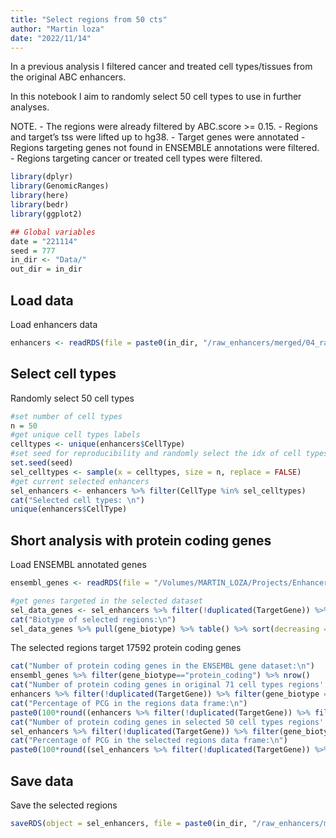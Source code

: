 ```yaml
---
title: "Select regions from 50 cts"
author: "Martin loza"
date: "2022/11/14"
---
```


In a previous analysis I filtered cancer and treated cell types/tissues from the original ABC enhancers.

In this notebook I aim to randomly select 50 cell types to use in further analyses.

NOTE. 
- The regions were already filtered by ABC.score >= 0.15.
- Regions and target's tss were lifted up to hg38. 
- Target genes were annotated
- Regions targeting genes not found in ENSEMBLE annotations were filtered.
- Regions targeting cancer or treated cell types were filtered. 

```r
library(dplyr)
library(GenomicRanges)
library(here)
library(bedr)
library(ggplot2)

## Global variables
date = "221114"
seed = 777
in_dir <- "Data/"
out_dir = in_dir
```

## Load data

Load enhancers data 

```r
enhancers <- readRDS(file = paste0(in_dir, "/raw_enhancers/merged/04_raw_enhancers_hg38_gene_annotated_cts_filtered_221114.rds"))
```

## Select cell types

Randomly select 50 cell types

```r
#set number of cell types
n = 50
#get unique cell types labels
celltypes <- unique(enhancers$CellType)
#set seed for reproducibility and randomly select the idx of cell types
set.seed(seed)
sel_celltypes <- sample(x = celltypes, size = n, replace = FALSE)
#get current selected enhancers
sel_enhancers <- enhancers %>% filter(CellType %in% sel_celltypes)
cat("Selected cell types: \n")
unique(enhancers$CellType)
```

## Short analysis with protein coding genes

Load ENSEMBL annotated genes

```r
ensembl_genes <- readRDS(file = "/Volumes/MARTIN_LOZA/Projects/Enhancer_Grammar/Data/Commonly_used/hg38/hg38_genes_all_annotated_221113.rds")
```

```r
#get genes targeted in the selected dataset
sel_data_genes <- sel_enhancers %>% filter(!duplicated(TargetGene)) %>% select(TargetGene,gene_biotype)
cat("Biotype of selected regions:\n")
sel_data_genes %>% pull(gene_biotype) %>% table() %>% sort(decreasing = TRUE)
```

The selected regions target 17592 protein coding genes

```r
cat("Number of protein coding genes in the ENSEMBL gene dataset:\n")
ensembl_genes %>% filter(gene_biotype=="protein_coding") %>% nrow()
cat("Number of protein coding genes in original 71 cell types regions' data frame:\n")
enhancers %>% filter(!duplicated(TargetGene)) %>% filter(gene_biotype == "protein_coding") %>% nrow()
cat("Percentage of PCG in the regions data frame:\n")
paste0(100*round((enhancers %>% filter(!duplicated(TargetGene)) %>% filter(gene_biotype == "protein_coding") %>% nrow())/(ensembl_genes %>% filter(gene_biotype=="protein_coding") %>% nrow()), digits = 5), "%")
cat("Number of protein coding genes in selected 50 cell types regions' data frame:\n")
sel_enhancers %>% filter(!duplicated(TargetGene)) %>% filter(gene_biotype == "protein_coding") %>% nrow()
cat("Percentage of PCG in the selected regions data frame:\n")
paste0(100*round((sel_enhancers %>% filter(!duplicated(TargetGene)) %>% filter(gene_biotype == "protein_coding") %>% nrow())/(ensembl_genes %>% filter(gene_biotype=="protein_coding") %>% nrow()), digits = 5), "%")
```
## Save data

Save the selected regions

```r
saveRDS(object = sel_enhancers, file = paste0(in_dir, "/raw_enhancers/merged/05_raw_enhancers_selected_50cts_",date,".rds"))
```


























